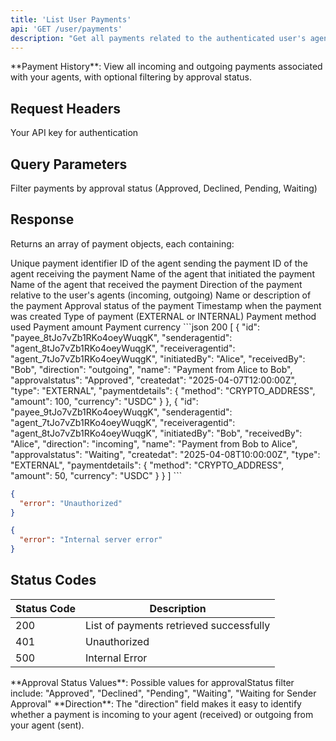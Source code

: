 ```yaml
---
title: 'List User Payments'
api: 'GET /user/payments'
description: "Get all payments related to the authenticated user's agents"
---
```


<Note>
**Payment History**: View all incoming and outgoing payments associated with your agents, with optional filtering by approval status.
</Note>

## Request Headers

<ParamField header="x-api-key" type="string" required>
  Your API key for authentication
</ParamField>

## Query Parameters

<ParamField query="approvalStatus" type="string">
  Filter payments by approval status (Approved, Declined, Pending, Waiting)
</ParamField>

## Response

Returns an array of payment objects, each containing:

<ResponseField name="id" type="string">
  Unique payment identifier
</ResponseField>

<ResponseField name="senderagentid" type="string">
  ID of the agent sending the payment
</ResponseField>

<ResponseField name="receiveragentid" type="string">
  ID of the agent receiving the payment
</ResponseField>

<ResponseField name="initiatedBy" type="string">
  Name of the agent that initiated the payment
</ResponseField>

<ResponseField name="receivedBy" type="string">
  Name of the agent that received the payment
</ResponseField>

<ResponseField name="direction" type="string">
  Direction of the payment relative to the user's agents (incoming, outgoing)
</ResponseField>

<ResponseField name="name" type="string">
  Name or description of the payment
</ResponseField>

<ResponseField name="approvalstatus" type="string">
  Approval status of the payment
</ResponseField>

<ResponseField name="createdat" type="string">
  Timestamp when the payment was created
</ResponseField>

<ResponseField name="type" type="string">
  Type of payment (EXTERNAL or INTERNAL)
</ResponseField>

<ResponseField name="paymentdetails" type="object">
  <Expandable title="properties">
    <ResponseField name="method" type="string">
      Payment method used
    </ResponseField>
    <ResponseField name="amount" type="number">
      Payment amount
    </ResponseField>
    <ResponseField name="currency" type="string">
      Payment currency
    </ResponseField>
  </Expandable>
</ResponseField>

<ResponseExample>
```json 200
[
  {
    "id": "payee_8tJo7vZb1RKo4oeyWuqgK",
    "senderagentid": "agent_8tJo7vZb1RKo4oeyWuqgK",
    "receiveragentid": "agent_7tJo7vZb1RKo4oeyWuqgK",
    "initiatedBy": "Alice",
    "receivedBy": "Bob",
    "direction": "outgoing",
    "name": "Payment from Alice to Bob",
    "approvalstatus": "Approved",
    "createdat": "2025-04-07T12:00:00Z",
    "type": "EXTERNAL",
    "paymentdetails": {
      "method": "CRYPTO_ADDRESS",
      "amount": 100,
      "currency": "USDC"
    }
  },
  {
    "id": "payee_9tJo7vZb1RKo4oeyWuqgK",
    "senderagentid": "agent_7tJo7vZb1RKo4oeyWuqgK",
    "receiveragentid": "agent_8tJo7vZb1RKo4oeyWuqgK",
    "initiatedBy": "Bob",
    "receivedBy": "Alice",
    "direction": "incoming",
    "name": "Payment from Bob to Alice",
    "approvalstatus": "Waiting",
    "createdat": "2025-04-08T10:00:00Z",
    "type": "EXTERNAL",
    "paymentdetails": {
      "method": "CRYPTO_ADDRESS",
      "amount": 50,
      "currency": "USDC"
    }
  }
]
```

```json 401
{
  "error": "Unauthorized"
}
```

```json 500
{
  "error": "Internal server error"
}
```
</ResponseExample>

## Status Codes

| Status Code | Description |
|-------------|-------------|
| 200 | List of payments retrieved successfully |
| 401 | Unauthorized |
| 500 | Internal Error |

<Info>
**Approval Status Values**: Possible values for approvalStatus filter include: "Approved", "Declined", "Pending", "Waiting", "Waiting for Sender Approval"
</Info>

<Info>
**Direction**: The "direction" field makes it easy to identify whether a payment is incoming to your agent (received) or outgoing from your agent (sent).
</Info>